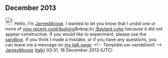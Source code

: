 <article id="41395682" title=User talk:Wren15>
	<talkpage id="41395682" title="User talk:Wren15">

== December 2013 ==
[[File:Information.svg|25px|alt=Information icon]] Hello, I'm [[User:JamesMoose|JamesMoose]]. I wanted to let you know that I undid one or more of [[Special:Contributions/Wren15|your recent contributions]]&amp;nbsp;to [[:Bastard color]] because it did not appear constructive. If you would like to experiment, please use the [[WP:sandbox|sandbox]]. If you think I made a mistake, or if you have any questions, you can leave me a message on [[User_talk:JamesMoose|my talk page]]. &lt;!-- Template:uw-vandalism1 --&gt;  [[User:JamesMoose|JamesMoose]] ([[User talk:JamesMoose|talk]]) 00:31, 18 December 2013 (UTC)
	</talkpage>
</article>